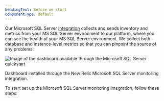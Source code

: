 ```yaml
---
headingText: Before we start
componentType: default
---
```


Our Microsoft SQL Server [integration](/docs/integrations/host-integrations/getting-started/introduction-host-integrations) collects and sends inventory and metrics from your MS SQL Server environment to our platform, where you can see the health of your MS SQL Server environment. We collect both database and instance-level metrics so that you can pinpoint the source of any problems.

<img
  title="Microsoft SQL Server quickstart dashboard"
  alt="Image of the dashboard available through the Microsoft SQL Server quickstart"
  src="/images/infrastructure_screenshot-crop_mssql-dashboard.webp"
/>

<figcaption>
  Dashboard installed through the New Relic Microsoft SQL Server monitoring integration.
</figcaption>

To start set up the Microsoft SQL Server monitoring integration, follow these steps:
